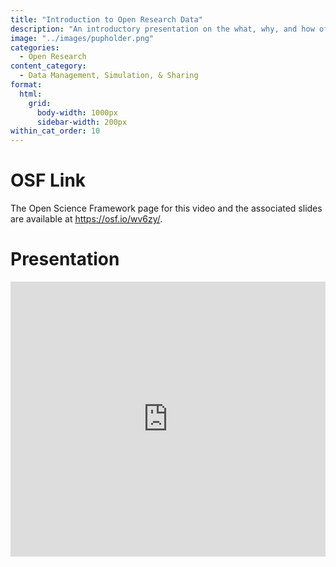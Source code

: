 ```yaml
---
title: "Introduction to Open Research Data"
description: "An introductory presentation on the what, why, and how of making research data open"
image: "../images/pupholder.png"
categories:
  - Open Research
content_category:
  - Data Management, Simulation, & Sharing
format:
  html: 
    grid:
      body-width: 1000px
      sidebar-width: 200px
within_cat_order: 10
---
```



# OSF Link

The Open Science Framework page for this video and the associated slides are available at [https://osf.io/wv6zy/](https://osf.io/wv6zy/).


# Presentation

<iframe src="https://mfr.de-1.osf.io/render?url=https%3A%2F%2Fosf.io%2Fdownload%2Fkuhr6%2F%3Fdirect%26mode%3Drender"
    width="100%"
    scrolling="yes"
    height="440px"
    marginheight="0"
    frameborder="0"
    allowfullscreen
    webkitallowfullscreen>
</iframe>
